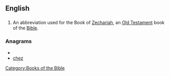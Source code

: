 ==English==

==={{abbreviation}}===
{{infl|en|abbreviation}}

# {{biblical}} An abbreviation used for the Book of [[Zechariah]], an [[Old Testament]] book of the [[Bible]]. 

===Anagrams===
* {{alphagram|cehz}}
* [[chez#English|chez]]


[[Category:Books of the Bible]]